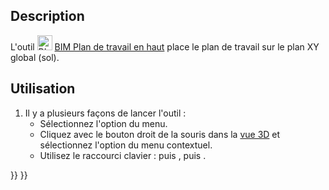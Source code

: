<languages/>

{{Docnav/fr
|[[BIM_SetWPTop/fr|Plan de travail en haut]]
|[[BIM_SetWPSide/fr|Plan de travail de côté]]
|[[BIM_Workbench/fr|Atelier BIM]]
|IconL=BIM_SetWPTop.svg
|IconR=BIM_SetWPSide.svg
|IconC=Workbench_BIM.svg
}}

{{GuiCommand/fr
|Name=BIM SetWPTop
|Name/fr=BIM Plan de travail en haut
|MenuLocation=Aimantation → Plan de travail en haut
|Workbenches=[[BIM_Workbench/fr|BIM]]
|Shortcut={{KEY|W}} {{KEY|P}} {{KEY|2}}
|Version=1.0
|SeeAlso=[[BIM_SetWPFront/fr|BIM Plan de travail de devant]], [[BIM_SetWPSide/fr|BIM Plan de travail de côté]], [[Draft_SelectPlane/fr|Draft Plan de travail]]
}}

<span id="Description"></span>
==Description==

L'outil [[Image:BIM_SetWPTop.svg|24px]] [[BIM_SetWPTop/fr|BIM Plan de travail en haut]] place le plan de travail sur le plan XY global (sol).

<span id="Usage"></span>
==Utilisation==

# Il y a plusieurs façons de lancer l'outil :
#* Sélectionnez l'option {{MenuCommand|Aimantation → [[Image:BIM_SetWPTop.svg|16px]] Plan de travail en haut}} du menu.
#* Cliquez avec le bouton droit de la souris dans la [[3D_view/fr|vue 3D]] et sélectionnez l'option {{MenuCommand|Aimantation → [[Image:BIM_SetWPTop.svg|16px]] Plan de travail en haut}} du menu contextuel.
#* Utilisez le raccourci clavier : {{KEY|W}} puis {{KEY|P}}, puis {{KEY|2}}.


{{Docnav/fr
|[[BIM_SetWPTop/fr|Plan de travail en haut]]
|[[BIM_SetWPSide/fr|Plan de travail de côté]]
|[[BIM_Workbench/fr|Atelier BIM]]
|IconL=BIM_SetWPTop.svg
|IconR=BIM_SetWPSide.svg
|IconC=Workbench_BIM.svg
}}

{{BIM_Tools_navi{{#translation:}}}}
{{Userdocnavi{{#translation:}}}}